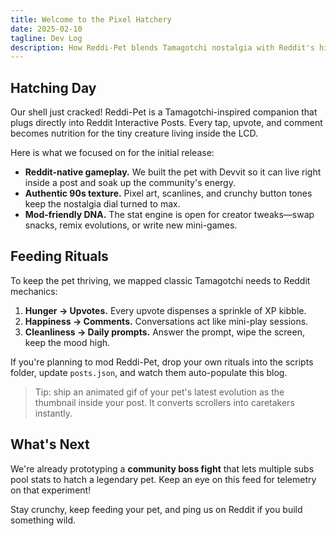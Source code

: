 ```yaml
---
title: Welcome to the Pixel Hatchery
date: 2025-02-10
tagline: Dev Log
description: How Reddi-Pet blends Tamagotchi nostalgia with Reddit's hive mind.
---
```


## Hatching Day

Our shell just cracked! Reddi-Pet is a Tamagotchi-inspired companion that plugs directly into Reddit Interactive Posts. Every tap, upvote, and comment becomes nutrition for the tiny creature living inside the LCD.

Here is what we focused on for the initial release:

- **Reddit-native gameplay.** We built the pet with Devvit so it can live right inside a post and soak up the community's energy.
- **Authentic 90s texture.** Pixel art, scanlines, and crunchy button tones keep the nostalgia dial turned to max.
- **Mod-friendly DNA.** The stat engine is open for creator tweaks—swap snacks, remix evolutions, or write new mini-games.

## Feeding Rituals

To keep the pet thriving, we mapped classic Tamagotchi needs to Reddit mechanics:

1. **Hunger → Upvotes.** Every upvote dispenses a sprinkle of XP kibble.
2. **Happiness → Comments.** Conversations act like mini-play sessions.
3. **Cleanliness → Daily prompts.** Answer the prompt, wipe the screen, keep the mood high.

If you're planning to mod Reddi-Pet, drop your own rituals into the scripts folder, update `posts.json`, and watch them auto-populate this blog.

> Tip: ship an animated gif of your pet's latest evolution as the thumbnail inside your post. It converts scrollers into caretakers instantly.

## What's Next

We're already prototyping a **community boss fight** that lets multiple subs pool stats to hatch a legendary pet. Keep an eye on this feed for telemetry on that experiment!

Stay crunchy, keep feeding your pet, and ping us on Reddit if you build something wild.
